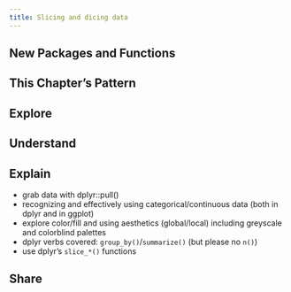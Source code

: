 ```yaml
---
title: Slicing and dicing data
---
```


<!-- Our Notes:  -->

<!-- - Use the `wordbank` dataset (https://apreshill.github.io/data-vis-labs-2018/03-colors.html) -->
<!-- - slice n' dice with facets/groups (`geom_line()`) -->

## New Packages and Functions  

## This Chapter's Pattern

## Explore

## Understand

## Explain

- grab data with dplyr::pull()
- recognizing and effectively using categorical/continuous data (both in dplyr and in ggplot)
- explore color/fill and using aesthetics (global/local) including greyscale and colorblind palettes
- dplyr verbs covered: `group_by()`/`summarize()` (but please no `n()`)
- use dplyr's `slice_*()` functions

## Share
